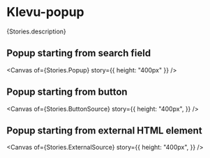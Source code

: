 
<Meta of={Stories} />

# Klevu-popup

<Markdown>{Stories.description}</Markdown>

## Popup starting from search field

<Canvas of={Stories.Popup} story={{ height: "400px" }} />

## Popup starting from button

<Canvas
  of={Stories.ButtonSource}
  story={{
    height: "400px",
  }}
/>

## Popup starting from external HTML element

<Canvas
  of={Stories.ExternalSource}
  story={{
    height: "400px",
  }}
/>

<Controls />

<KlevuAutoDocs of={Stories} />
